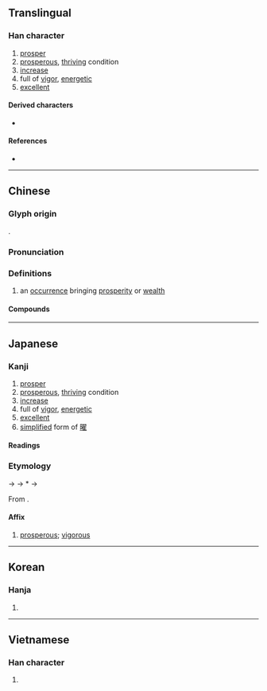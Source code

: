 {{also|𫞂}}
{{character info/new}}
==Translingual==

===Han character===
{{Han char|rn=72|rad=日|as=04|sn=8|four=61014|canj=AMG|ids=⿰日王}}

# [[prosper]]
# [[prosperous]], [[thriving]] condition
# [[increase]]
# full of [[vigor]], [[energetic]]
# [[excellent]]

====Derived characters====
* {{l|mul|[[𣶪]], [[𦁽]]}}

====References====
* {{Han ref|kx=0490.240|dkj=13774|dj=0851.240|hdz=21488.040|uh=65FA|ud=26106|bh=A9F4|bd=43508}}

----

==Chinese==
{{zh-forms|alt=暀}}

===Glyph origin===
{{Han etym}}
{{Han compound|日|㞷|t1=sun|c1=s|c2=p|ls=psc|}}.

===Pronunciation===
{{zh-pron
|m=wàng
|c=wong6
|h=pfs=vong
|md=
|mn=ōng
|mn-t=uang6
|w=3hhuaan,3hhiaan
|w_note=hhuaan<sup>23</sup> - literary; hhiaan<sup>23</sup> - vernacular
|mc=y
|oc=y
|cat=
}}

===Definitions===
{{zh-hanzi}}

# an [[occurrence]] bringing [[prosperity]] or [[wealth]]

====Compounds====
{{zh-der|健旺|南旺|喜氣旺色|持旺|暢旺|旺盛|打旺壯|旺月|旺銷|旺季|旺相|肝火旺|趙旺|興旺|見旺|陰虛火旺|脈旺|旺塘}}

----

==Japanese==

===Kanji===
{{ja-kanji|grade=|rs=日04}}

# [[prosper]]
# [[prosperous]], [[thriving]] condition
# [[increase]]
# full of [[vigor]], [[energetic]]
# [[excellent]]
# [[simplified]] form of [[曜]]

====Readings====
{{ja-readings
|goon=おう<わう
|kanon=おう<わう
|kun=うつくし-い, かがや-き, さかん-
}}

===Etymology===
{{ja-kanjitab|おう|yomi=o}}

{{IPAchar|/wau/}} → {{IPAchar|/wɔː/}} → *{{IPAchar|/woː/}} → {{IPAchar|/oː/}}

From {{der|ja|ltc|sort=おう|-}} {{ltc-l|旺}}.

====Affix====
{{ja-pos|affix|おう|hhira=わう}}

# [[prosperous]]; [[vigorous]]

----

==Korean==

===Hanja===
{{ko-hanja|hangeul=왕|eumhun=|rv=wang|mr=wang|y=wang}}

# {{rfdef|ko|sort=日04}}

----

==Vietnamese==

===Han character===
{{vi-hantu|[[Vượng]]|rs=日04}}

# {{rfdef|vi|sort=日04}}